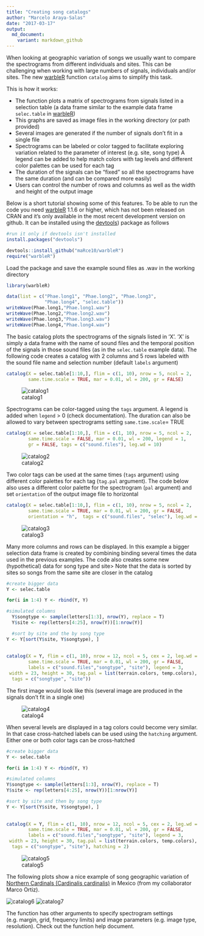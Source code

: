 ```yaml
---
title: "Creating song catalogs"
author: "Marcelo Araya-Salas"
date: "2017-03-17"
output: 
  md_document:
    variant: markdown_github
---
```


When looking at geographic variation of songs we usually want to compare the spectrograms from different individuals and sites. This can be challenging when working with large numbers of signals, individuals and/or sites. The new [warbleR](https://cran.r-project.org/package=warbleR) function `catalog` aims to simplify this task.

This is how it works: 

* The function plots a matrix of spectrograms from signals listed in a selection table (a data frame similar to the example data frame `selec.table` in [warbleR](https://cran.r-project.org/package=warbleR))
* This graphs are saved as image files in the working directory (or path provided)
* Several images are generated if the number of signals don't fit in a single file 
* Spectrograms can be labeled or color tagged to facilitate exploring variation related to the parameter of interest (e.g. site, song type)
A legend can be added to help match colors with tag levels and different color palettes can be used for each tag
* The duration of the signals can be "fixed" so all the spectrograms have the same duration (and can be compared more easily)
* Users can control the number of rows and columns as well as the width and height of the output image


Below is a short tutorial showing some of this features. To be able to run the code you need [warbleR](https://cran.r-project.org/package=warbleR) 1.1.6 or higher, which has not been released on CRAN and it's only available in the most recent development version on github. It can be installed using the [devtools](https://cran.r-project.org/package=devtools)) package as follows

```r
#run it only if devtools isn't installed
install.packages("devtools")

devtools::install_github("maRce10/warbleR")
require("warbleR")

```


Load the package and save the example sound files as .wav in the working directory 

```r
 
library(warbleR)

data(list = c("Phae.long1", "Phae.long2", "Phae.long3", 
              "Phae.long4", "selec.table"))
writeWave(Phae.long1,"Phae.long1.wav")
writeWave(Phae.long2,"Phae.long2.wav")
writeWave(Phae.long3,"Phae.long3.wav")
writeWave(Phae.long4,"Phae.long4.wav")
```

The basic catalog plots the spectrograms of the signals listed in 'X'. 'X' is simply a data frame with the name of sound files and the temporal position of the signals in those sound files (as in the `selec.table` example data). The following code creates a catalog with 2 columns and 5 rows labeled with the sound file name and selection number (default `labels` argument)

```r

catalog(X = selec.table[1:10,], flim = c(1, 10), nrow = 5, ncol = 2, 
        same.time.scale = TRUE, mar = 0.01, wl = 200, gr = FALSE)
```

![catalog1](/img/Catalog_p1-.png)

Spectrograms can be color-tagged using the `tags` argument. A legend is added when `legend` > 0 (check documentation). The duration can also be allowed to vary between spectrograms setting `same.time.scale`= TRUE

```r

catalog(X = selec.table[1:10,], flim = c(1, 10), nrow = 5, ncol = 2, 
        same.time.scale = FALSE, mar = 0.01, wl = 200, legend = 1, 
        gr = FALSE, tags = c("sound.files"), leg.wd = 10)
```
  
![catalog2](/img/Catalog_p1-2.png)

Two color tags can be used at the same times (`tags` argument) using different color palettes for each tag (`tag.pal` argument). The code below also uses a different color palette for the spectrogram (`pal` argument) and set `orientation` of the output image file to horizontal
  
```r
  
catalog(X = selec.table[1:10,], flim = c(1, 10), nrow = 5, ncol = 2, 
        same.time.scale = TRUE, mar = 0.01, wl = 200, gr = FALSE, 
        orientation = "h",  tags = c("sound.files", "selec"), leg.wd = 10)
```

![catalog3](/img/Catalog_p1-3.png)

Many more columns and rows can be displayed. In this example a bigger selection data frame is created by combining binding several times the data used in the previous examples. The code also creates some new (hypothetical) data for song type and site> Note that the data is sorted by sites so songs from the same site are closer in the catalog

```r

#create bigger data
Y <- selec.table

for(i in 1:4) Y <- rbind(Y, Y)

#simulated columns
  Y$songtype <- sample(letters[1:3], nrow(Y), replace = T)
  Y$site <- rep(letters[4:25], nrow(Y))[1:nrow(Y)]

  #sort by site and the by song type 
Y <- Y[sort(Y$site, Y$songtype), ]
  
  
catalog(X = Y, flim = c(1, 10), nrow = 12, ncol = 5, cex = 2, leg.wd = 8,
        same.time.scale = TRUE, mar = 0.01, wl = 200, gr = FALSE,
        labels = c("sound.files","songtype", "site"), legend = 3, 
 width = 23, height = 30, tag.pal = list(terrain.colors, temp.colors),
  tags = c("songtype", "site"))


```

 The first image would look like this (several image are produced in the signals don't fit in a single one)

 ![catalog4](/img/Catalog_p1-4.png)

When several levels are displayed in a tag colors could become very similar. In that case cross-hatched labels can be used using the `hatching` argument. Either one or both color tags can be cross-hatched
 
```r

#create bigger data
Y <- selec.table

for(i in 1:4) Y <- rbind(Y, Y)

#simulated columns
Y$songtype <- sample(letters[1:3], nrow(Y), replace = T)
Y$site <- rep(letters[4:25], nrow(Y))[1:nrow(Y)]

#sort by site and then by song type 
Y <- Y[sort(Y$site, Y$songtype), ]
  
  
catalog(X = Y, flim = c(1, 10), nrow = 12, ncol = 5, cex = 2, leg.wd = 8,
        same.time.scale = TRUE, mar = 0.01, wl = 200, gr = FALSE,
        labels = c("sound.files","songtype", "site"), legend = 3, 
 width = 23, height = 30, tag.pal = list(terrain.colors, temp.colors),
  tags = c("songtype", "site"), hatching = 2)


```

 ![catalog5](/img/Catalog_p1-5.png)
 
 The following plots show a nice example of song geographic variation of [Northern Cardinals (Cardinalis cardinalis)](https://www.allaboutbirds.org/guide/Northern_Cardinal/id) in Mexico (from my collaborator Marco Ortiz).
 
 ![catalog6](/img/Catalog_p1-Cardinalis.png)
 ![catalog7](/img/Catalog_p2-Cardinalis.png)


The function has other arguments to specify spectrogram settings (e.g. margin, grid, frequency limits) and image parameters (e.g. image type, resolution). Check out the function help document.

